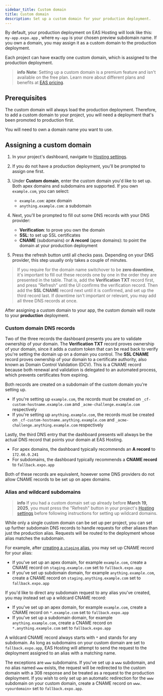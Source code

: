```yaml
---
sidebar_title: Custom domain
title: Custom domain
description: Set up a custom domain for your production deployment.
---
```



By default, your production deployment on EAS Hosting will look like this: `my-app.expo.app` , where `my-app` is your chosen preview subdomain name. If you own a domain, you may assign it as a custom domain to the production deployment.

Each project can have exactly one custom domain, which is assigned to the production deployment.

> **info** **Note**: Setting up a custom domain is a premium feature and isn't available on the free plan. Learn more about different plans and benefits at [EAS pricing](https://expo.dev/pricing).

## Prerequisites

<Collapsible summary="An EAS Hosting project with a production deployment">

The custom domain will always load the production deployment. Therefore, to add a custom domain to your project, you will need a deployment that's been promoted to production first.

</Collapsible>

<Collapsible summary="A domain name">

You will need to own a domain name you want to use.

</Collapsible>

## Assigning a custom domain

1. In your project's dashboard, navigate to [Hosting settings](https://expo.dev/accounts/[accountName]/projects/[projectName]/hosting/settings).
2. If you do not have a production deployment, you'll be prompted to assign one first.
3. Under **Custom domain**, enter the custom domain you'd like to set up. Both apex domains and subdomains are supported. If you own `example.com`, you can select:

   - `example.com`: apex domain
   - `anything.example.com`: a subdomain

4. Next, you'll be prompted to fill out some DNS records with your DNS provider:

   - **Verification**: to prove you own the domain
   - **SSL**: to set up SSL certificates
   - **CNAME** (subdomains) or **A record** (apex domains): to point the domain at your production deployment

5. Press the refresh button until all checks pass. Depending on your DNS provider, this step usually only takes a couple of minutes.

> If you require for the domain name switchover to be **zero downtime**, it's important to fill out these records one by one in the order they are presented in the table.
> That is, add the **Verification TXT** record first, and press "Refresh" until the UI confirms the verification record. Then add the **SSL CNAME** record next until
> it is confirmed, and set up the third record last.
> If downtime isn't important or relevant, you may add all three DNS records at once.

After assigning a custom domain to your app, the custom domain will route to your **production** deployment.

### Custom domain DNS records

Two of the three records the dashboard presents you are to validate ownership of your domain.
The **Verification TXT** record proves ownership of your domain, since it adds a custom token that can be read back to verify you're setting the domain up on a domain you control.
The **SSL CNAME** record proves ownership of your domain to a certificate authority, also known as Domain Control Validation (DCV). This is a CNAME record because both renewal and validation is delegated to an automated process, which prevents certificates from expiring.

Both records are created on a subdomain of the custom domain you're setting up.

- If you're setting up `example.com`, the records must be created on `_cf-custom-hostname.example.com` and `_acme-challenge.example.com` respectively
- If you're setting up `anything.example.com`, the records must be created on `_cf-custom-hostname.anything.example.com` and `_acme-challenge.anything.example.com` respectively

Lastly, the third DNS entry that the dashboard presents will always be the actual DNS record that points your domain at EAS Hosting.

- For apex domains, the dashboard typically recommends an **A record** to `172.66.0.241`
- For subdomains, the dashboard typically recommends a **CNAME record** to `fallback.expo.app`

Both of these records are equivalent, however some DNS providers do not allow CNAME records to be set up on apex domains.

### Alias and wildcard subdomains

> **info** If you had a custom domain set up already before **March 19, 2025**, you must press the "Refresh" button in your project's [Hosting settings](https://expo.dev/accounts/[accountName]/projects/[projectName]/hosting/settings) before following instructions for setting up wildcard domains.

While only a single custom domain can be set up per project, you can set up further subdomain DNS records to handle requests for other aliases than just the production alias.
Requests will be routed to the deployment whose alias matches the subdomain.

For example, after [creating a `staging` alias](/eas/hosting/deployments-and-aliases/#aliases), you may set up CNAME record for your alias:

- If you've set up an apex domain, for example `example.com`, create a CNAME record on `staging.example.com` set to `fallback.expo.app`
- If you've set up subdomain domain, for example `anything.example.com`, create a CNAME record on `staging.anything.example.com` set to `fallback.expo.app`

If you'd like to direct any subdomain request to any alias you've created, you may instead set up a wildcard CNAME record:

- If you've set up an apex domain, for example `example.com`, create a CNAME record on `*.example.com` set to `fallback.expo.app`
- If you've set up a subdomain domain, for example `anything.example.com`, create a CNAME record on `*.anything.example.com` set to `fallback.expo.app`

A wildcard CNAME record always starts with `*` and stands for any subdomain. As long as subdomains on your custom domain are set to `fallback.expo.app`, EAS Hosting will attempt to send the request to the deployment assigned to an alias with a matching name.

The exceptions are `www` subdomains. If you've set up a `www` subdomain, and no alias named `www` exists, the request will be redirected to the custom domain with a 308 response and be treated as a request to the production deployment. If you wish to only set up an automatic redirection for the `www` subdomain on your custom domain, create a CNAME record on `www.<yourdomain>` set to `fallback.expo.app`.
